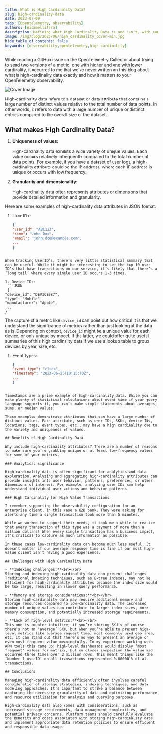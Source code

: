 ```yaml
---
title: What is High Cardinality Data?
slug: high-cardinality-data
date: 2023-07-09
tags: [Opentelemetry, observability]
authors: [nicamellifera]
description: Defining what High Cardinality Data is and isn't, with some examples.
image: /img/blog/2023/06/high_cardinality_cover-min.jpg
hide_table_of_contents: false
keywords: [observability,opentelemetry,high cardinality]
---
```


<head>
  <link rel="canonical" href="https://signoz.io/blog/high-cardinality-data/"/>
</head>

While reading a GitHub issue on the OpenTelemetry Collector about trying to send [two versions of a metric](https://github.com/open-telemetry/opentelemetry-collector/discussions/5308), one with higher and one with lower cardinality, it occurred to me that we’ve never written on this blog about what _is_ high-cardinality data exactly and how it matters to your OpenTelemetry observability.



![Cover Image](/img/blog/2023/06/high_cardinality_cover.webp)

High-cardinality data refers to a dataset or data attribute that contains a large number of distinct values relative to the total number of data points. In other words, it refers to data with a large number of unique or distinct entries compared to the overall size of the dataset.

## What makes High Cardinality Data?

1. **Uniqueness of values:** <br></br>
   High-cardinality data exhibits a wide variety of unique values. Each value occurs relatively infrequently compared to the total number of data points. For example, if you have a dataset of user logs, a high-cardinality attribute could be the IP address, where each IP address is unique or occurs with low frequency.

2. **Granularity and dimensionality:**<br></br>
   High-cardinality data often represents attributes or dimensions that provide detailed information and granularity.

Here are some examples of high-cardinality data attributes in JSON format:

1. User IDs:
   ```JSON
   {
   "user_id": "ABC123",
   "name": "John Doe",
   "email": "john.doe@example.com",
   ...
   }
   ```

````

When tracking UserID’s, there’s very little statistical summary that can be useful. While it might be interesting to see the top 10 user ID’s that have transactions on our service, it’s likely that there’s a ‘long tail’ where every single user ID occurs 1-3 times.

1. Device IDs:
 ```JSON
 {
"device_id": "DEVICE987",
"type": "Mobile",
"manufacturer": "Apple",
...
}
````

The capture of a metric like `device_id` can point out how critical it is that we understand the significance of metrics rather than just looking at the data as is. Depending on context, `device_id` might be a unique value for each device, or only unique by model. If the latter, we could offer quite useful summaries of this high cardinality data if we use a lookup table to group devices by year, size, etc.

1. Event types:
   ```JSON
   {
   "event_type": "click",
   "timestamp": "2023-06-25T10:15:00Z",
   ...
   }
   ```

```

Timestamps are a prime example of high-cardinality data. While you can make plenty of statistical calculations about event time if your query language supports it, you can’t make simple statements about averages, sums, or median values.

These examples demonstrate attributes that can have a large number of distinct values. Each attribute, such as user IDs, SKUs, device IDs, locations, tags, event types, etc., may have a high cardinality due to the variety and uniqueness of values.

## Benefits of High Cardinality Data

Why include high-cardinality attributes? There are a number of reasons to make sure you’re grabbing unique or at least low-frequency values for some of your metrics.

### Analytical significance

High-cardinality data is often significant for analytics and data exploration. Analyzing and aggregating high-cardinality attributes can provide insights into user behavior, patterns, preferences, or other dimensions of interest. For example, analyzing user IDs can help understand individual user actions and behavior patterns.

### High Cardinality for High Value Transactions

I remember supporting the observability configuration for an enterprise client, in this case a B2B bank. They were asking for alerts any time a single transaction took more than 5 minutes.

While we worked to support their needs, it took me a while to realize that every transaction of this type was a payment of more than a million dollars! When every single transaction has a business impact, it’s critical to capture as much information as possible.

In these cases low-cardinality data can become much less useful. It doesn’t matter if our average response time is fine if our most high-value client isn’t having a good experience.

## Challenges with High Cardinality Data

- **Indexing challenges:**<br></br>
Storing and indexing high-cardinality data can present challenges. Traditional indexing techniques, such as B-tree indexes, may not be efficient for high-cardinality attributes because the index size would be too large, resulting in slower query performance.

- **Memory and storage considerations:**<br></br>
Storing high-cardinality data may require additional memory and storage resources compared to low-cardinality data. The increased number of unique values can contribute to larger index sizes, more memory consumption, and potentially increased storage requirements.

- **Lack of high-level metrics:**<br></br>
This one is counter-intuitive; if you’re storing SKU’s of course there’s not an ‘average’ SKU, but when you’re able to present high-level metrics like average request time, most commonly used geo area, etc, it can stand out that there’s no way to present an average or even most-frequent value meaningfully. In my experience working with APM tools this came up! high-level dashboards would display ‘most frequent’ values for metrics, but on closer inspection the value had occurred three times over 2 million rows. This meant things like the ‘Number 1 userID’ on all transactions represented 0.000001% of all transactions.

## Conclusions

Managing high-cardinality data efficiently often involves careful consideration of storage strategies, indexing techniques, and data modeling approaches. It's important to strike a balance between capturing the necessary granularity of data and optimizing performance and resource utilization for analysis and querying purposes.

High-cardinality data also comes with considerations, such as increased storage requirements, data management complexities, and potential privacy concerns. Platform teams should carefully evaluate the benefits and costs associated with storing high-cardinality data and implement appropriate data retention policies to ensure efficient and responsible data usage.
```
